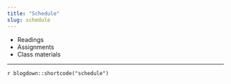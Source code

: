 ```yaml
---
title: "Schedule"
slug: schedule
---
```


- <i class="fas fa-book-reader"></i> Readings 
- <i class="fas fa-laptop-code"></i> Assignments
- <i class="fas fa-university"></i></a> Class materials

---

`r blogdown::shortcode("schedule")`
